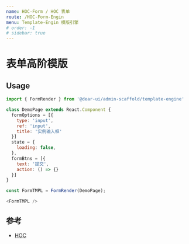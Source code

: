 ```yaml
---
name: HOC-Form / HOC 表单
route: /HOC-Form-Engin
menu: Template-Engin 模版引擎
# order: -1
# sidebar: true
---
```


# 表单高阶模版

## Usage

```js
import { FormRender } from '@dear-ui/admin-scaffold/template-engine'

class DemoPage extends React.Component {
  formOptions = [{
    type: 'input',
    ref: 'input',
    title: '实例输入框'
  }]
  state = {
    loading: false,
  },
  formBtns = [{
    text: '提交',
    action: () => {}
  }]
}

const FormTMPL = FormRender(DemoPage);

<FormTMPL />
```

## 参考

- [HOC](https://react.docschina.org/docs/higher-order-components.html)
